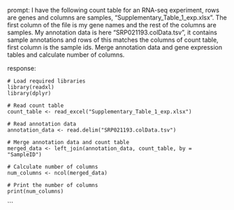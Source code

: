 prompt:
I have the following count table for an RNA-seq experiment, rows are genes and columns are samples, "Supplementary_Table_1_exp.xlsx". The first column of the file is my gene names and the rest of the columns are samples. My annotation data is here  "SRP021193.colData.tsv", it contains sample annotations and rows of this matches the columns of count table, first column is the sample ids. Merge annotation data and gene expression tables and calculate number of columns.

response:
```
# Load required libraries
library(readxl)
library(dplyr)

# Read count table
count_table <- read_excel("Supplementary_Table_1_exp.xlsx")

# Read annotation data
annotation_data <- read.delim("SRP021193.colData.tsv")

# Merge annotation data and count table
merged_data <- left_join(annotation_data, count_table, by = "SampleID")

# Calculate number of columns
num_columns <- ncol(merged_data)

# Print the number of columns
print(num_columns)
```
```
